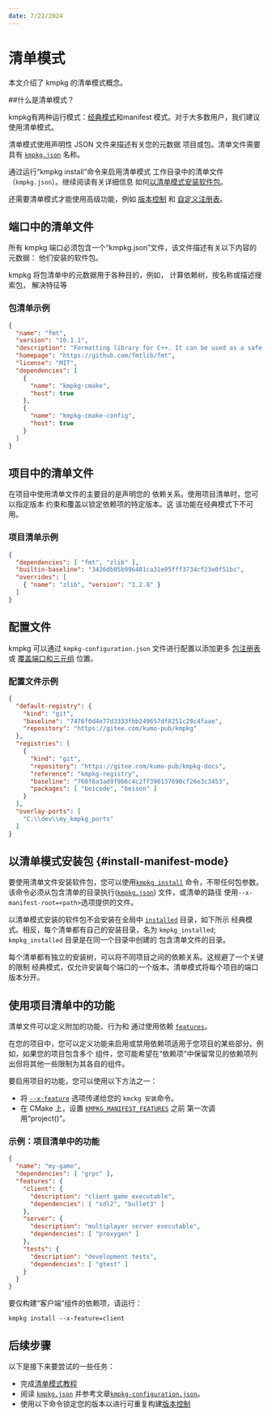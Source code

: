 ```yaml
---
date: 7/22/2024
---
```

# 清单模式

本文介绍了 kmpkg 的清单模式概念。

##什么是清单模式？

kmpkg有两种运行模式：[经典模式](classic-mode.mdx)和manifest
模式。对于大多数用户，我们建议使用清单模式。

清单模式使用声明性 JSON 文件来描述有关您的元数据
项目或包。清单文件需要具有
[`kmpkg.json`](../reference/kmpkg-json.mdx) 名称。

通过运行“kmpkg install”命令来启用清单模式
工作目录中的清单文件（`kmpkg.json`）。继续阅读有关详细信息
如何[以清单模式安装软件包](#install-manifest-mode)。

还需要清单模式才能使用高级功能，例如
[版本控制](../users/versioning.mdx) 和
[自定义注册表](../concepts/registries.mdx)。

## 端口中的清单文件

所有 kmpkg 端口必须包含一个“kmpkg.json”文件，该文件描述有关以下内容的元数据：
他们安装的软件包。

kmpkg 将包清单中的元数据用于各种目的，例如，
计算依赖树，按名称或描述搜索包，
解决特征等

### 包清单示例

```json
{
  "name": "fmt",
  "version": "10.1.1",
  "description": "Formatting library for C++. It can be used as a safe alternative to printf or as a fast alternative to IOStreams.",
  "homepage": "https://github.com/fmtlib/fmt",
  "license": "MIT",
  "dependencies": [
    {
      "name": "kmpkg-cmake",
      "host": true
    },
    {
      "name": "kmpkg-cmake-config",
      "host": true
    }
  ]
}
```

## 项目中的清单文件

在项目中使用清单文件的主要目的是声明您的
依赖关系。使用项目清单时，您可以指定版本
约束和覆盖以锁定依赖项的特定版本。这
该功能在经典模式下不可用。

### 项目清单示例

```json
{
  "dependencies": [ "fmt", "zlib" ],
  "builtin-baseline": "3426db05b996481ca31e95fff3734cf23e0f51bc",
  "overrides": [
    { "name": "zlib", "version": "1.2.8" }
  ]
}
```

## 配置文件

kmpkg 可以通过 `kmpkg-configuration.json` 文件进行配置以添加更多
[包注册表](../concepts/registries.mdx) 或
[覆盖端口和三元组](../concepts/overlay-ports.mdx) 位置。

### 配置文件示例

```json
{
  "default-registry": {
    "kind": "git",
    "baseline": "7476f0d4e77d3333fbb249657df8251c28c4faae",
    "repository": "https://gitee.com/kumo-pub/kmpkg"
  },
  "registries": [
    {
      "kind": "git",
      "repository": "https://gitee.com/kumo-pub/kmpkg-docs",
      "reference": "kmpkg-registry",
      "baseline": "768f6a3ad9f9b6c4c2ff390137690cf26e3c3453",
      "packages": [ "beicode", "beison" ]
    }
  ],
  "overlay-ports": [
    "C:\\dev\\my_kmpkg_ports"
  ]
}
```

## 以清单模式安装包 {#install-manifest-mode}

要使用清单文件安装软件包，您可以使用[`kmpkg install`](../commands/install.mdx) 命令，不带任何包参数。
该命令必须从包含清单的目录执行([`kmpkg.json`](../reference/kmpkg-json.mdx)) 文件，或清单的路径
使用`--x-manifest-root=<path>`选项提供的文件。

以清单模式安装的软件包不会安装在全局中
[`installed`](../reference/installation-tree-layout.mdx) 目录，如下所示
经典模式。相反，每个清单都有自己的安装目录，名为
`kmpkg_installed`; `kmpkg_installed` 目录是在同一个目录中创建的
包含清单文件的目录。

每个清单都有独立的安装树，可以将不同项目之间的依赖关系。这规避了一个关键的限制
经典模式，仅允许安装每个端口的一个版本。清单模式将每个项目的端口版本分开。

## 使用项目清单中的功能

清单文件可以定义附加的功能、行为和
通过使用依赖
[`features`](../reference/kmpkg-json.mdx#features)。

在您的项目中，您可以定义功能来启用或禁用依赖项适用于您项目的某些部分。例如，如果您的项目包含多个
组件，您可能希望在“依赖项”中保留常见的依赖项列出但将其他一些限制为其各自的组件。

要启用项目的功能，您可以使用以下方法之一：

- 将 [`--x-feature`](../commands/install.mdx#feature) 选项传递给您的 `kmckg
安装`命令。
- 在 CMake 上，设置
[`KMPKG_MANIFEST_FEATURES`](../users/buildsystems/cmake-integration.mdx) 之前
第一次调用“project()”。

### 示例：项目清单中的功能

```json
{
  "name": "my-game",
  "dependencies": [ "grpc" ],
  "features": {
    "client": {
      "description": "client game executable",
      "dependencies": [ "sdl2", "bullet3" ]
    },
    "server": {
      "description": "multiplayer server executable",
      "dependencies": [ "proxygen" ]
    },
    "tests": {
      "description": "development tests",
      "dependencies": [ "gtest" ]
    }
  }
}
```

要仅构建“客户端”组件的依赖项，请运行：

```Console
kmpkg install --x-feature=client
```

## 后续步骤

以下是接下来要尝试的一些任务：

- 完成[清单模式教程](../consume/manifest-mode.mdx)
- 阅读 [`kmpkg.json`](../reference/kmpkg-json.mdx) 并参考文章[`kmpkg-configuration.json`](../reference/kmpkg-configuration-json.mdx)。
- 使用以下命令锁定您的版本以进行可重复构建[版本控制](../users/versioning.concepts.mdx)
